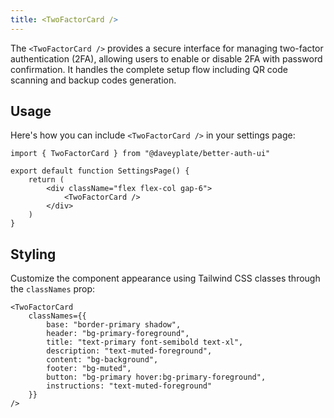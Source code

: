 ```yaml
---
title: <TwoFactorCard />
---
```


The `<TwoFactorCard />` provides a secure interface for managing two-factor authentication (2FA), allowing users to enable or disable 2FA with password confirmation. It handles the complete setup flow including QR code scanning and backup codes generation.

## Usage

Here's how you can include `<TwoFactorCard />` in your settings page:

```tsx
import { TwoFactorCard } from "@daveyplate/better-auth-ui"

export default function SettingsPage() {
    return (
        <div className="flex flex-col gap-6">
            <TwoFactorCard />
        </div>
    )
}
```

## Styling

Customize the component appearance using Tailwind CSS classes through the `classNames` prop:

```tsx
<TwoFactorCard
    classNames={{
        base: "border-primary shadow",
        header: "bg-primary-foreground",
        title: "text-primary font-semibold text-xl",
        description: "text-muted-foreground",
        content: "bg-background",
        footer: "bg-muted",
        button: "bg-primary hover:bg-primary-foreground",
        instructions: "text-muted-foreground"
    }}
/>
```